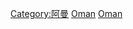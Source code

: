 {{Commonscat|History of Oman}}

[[Category:阿曼|Category:阿曼]]
[[Category:亞洲各國歷史‎|Oman]]
[[Category:阿拉伯半島歷史|Oman]]